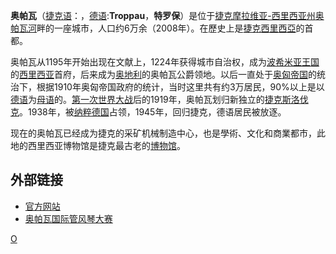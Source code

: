 {{Infobox settlement
|official_name          = 奥帕瓦
|native_name            =  {{Lang|cs|Opava}}
|nickname               = 
|motto                  = 
|image_skyline          = Opava Horní náměstí Theater Mariä Himmelfahrt.jpg
|imagesize              = 300px
|image_caption          = 
|image_flag             = Opava Flag.svg
|image_seal             = 
|image_shield           = Opava COA.png
|image_map              = 
|mapsize                = 
|map_caption            = 奥帕瓦位置图
|pushpin_map            = Czech Republic
|pushpin_mapsize        =300
|subdivision_type       = 國家
|subdivision_name       = {{CZE}}
|subdivision_type1      = 州份
|subdivision_name1      = [[摩拉维亚-西里西亚州|摩拉维亚-西里西亚州]]
|subdivision_type2      = 
|subdivision_name2      = 
|government_type        = 
|leader_title           = 
|leader_name            = 
|leader_title1          =  <!-- for places with, say, both a mayor and a city manager -->
|leader_name1           = 
|leader_title2          =
|leader_name2           =
|leader_title3          =
|leader_name3           = 
|established_title      =  <!-- Settled -->
|established_date       = 
|established_title2     =  <!-- Incorporated (town) -->
|established_date2      = 
|established_title3     =  <!-- Incorporated (city) -->
|established_date3      = 
|area_magnitude         = 
|area_total_km2             = 90.61
|area_total_sq_mi        = 
|area_land_km2              = 
|area_land_sq_mi         = 
|area_water_km2             = 
|area_water_sq_mi        = 
|area_water_percent     = 
|area_urban_km2             = 
|area_urban_sq_mi        = 
|area_metro_km2             = 
|area_metro_sq_mi        = 
|population_as_of       = 2008年
|population_note        = 
|population_total       = 60199
|population_density_km2     = 
|population_density_sq_mi = 
|population_metro       =
|population_density_metro_km2 =
|population_density_metro_sq_mi =
|population_urban       = 
|population_density_urban_km2 =
|population_density_urban_mi2 =
|timezone               = 
|utc_offset             = 
|timezone_DST           = 
|utc_offset_DST         = 
|latd=49 |latm=56 |lats=20 |latNS=N
|longd=17 |longm=54 |longs=9 |longEW=E
|elevation_m              = 257
|elevation_ft           = 
|postal_code_type       =  <!-- enter ZIP code, Postcode, Post code, Postal code... -->
|postal_code            =746 01
|area_code              =
|website                = [https://web.archive.org/web/20061215073648/http://www.opava-city.cz/pages/index-akt-en.html www.opava-city.cz]
|footnotes              = 
}}

'''奥帕瓦'''（[[捷克语|捷克语]]：'''{{lang|cs|Opava}}'''，[[德语|德语]]:'''Troppau'''，'''特罗保'''）是位于[[捷克|捷克]][[摩拉维亚-西里西亚州|摩拉维亚-西里西亚州]][[奥帕瓦河|奥帕瓦河]]畔的一座城市，人口约6万余（2008年）。在歷史上是[[捷克西里西亞|捷克西里西亞]]的首都。

奥帕瓦从1195年开始出现在文献上，1224年获得城市自治权，成为[[波希米亚王国|波希米亚王国]]的[[西里西亚|西里西亚]]首府，后来成为[[奥地利|奥地利]]的奥帕瓦公爵领地。以后一直处于[[奥匈帝国|奥匈帝国]]的统治下，根据1910年奥匈帝国政府的统计，当时这里共有约3万居民，90%以上是以[[德语|德语]]为[[母语|母语]]的。[[第一次世界大战|第一次世界大战]]后的1919年，奥帕瓦划归新独立的[[捷克斯洛伐克|捷克斯洛伐克]]。1938年，被[[纳粹德国|纳粹德国]]占领，1945年，回归捷克，德语居民被放逐。

现在的奥帕瓦已经成为捷克的采矿机械制造中心，也是學術、文化和商業都市，此地的西里西亚博物馆是捷克最古老的[[博物馆|博物馆]]。


== 外部链接 ==
{{commons|Troppau}}
* [http://www.opava-city.cz/ 官方网站]{{Wayback|url=http://www.opava-city.cz/ |date=20140714221542 }}
* [https://web.archive.org/web/20120218133559/http://konzervator.cz/organ/ 奥帕瓦国际管风琴大赛]

{{蘇台德蘭帝國大區行政區劃}}
{{Authority control}}
[[Category:捷克城市|O]]